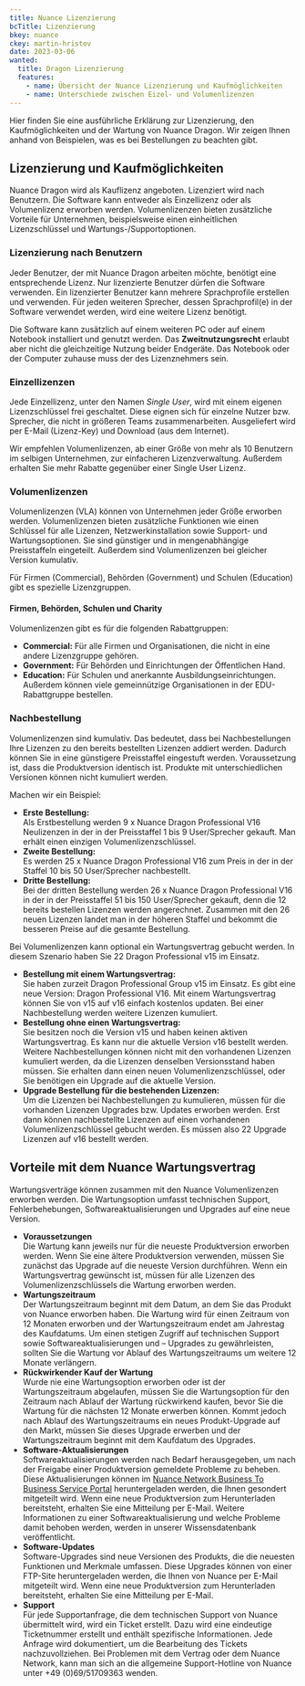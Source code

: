 ```yaml
---
title: Nuance Lizenzierung
bcTitle: Lizenzierung
bkey: nuance
ckey: martin-hristov
date: 2023-03-06
wanted:
  title: Dragon Lizenzierung
  features:
    - name: Übersicht der Nuance Lizenzierung und Kaufmöglichkeiten
    - name: Unterschiede zwischen Eizel- und Volumenlizenzen
---
```




<Intro>

Hier finden Sie eine ausführliche Erklärung zur Lizenzierung, den Kaufmöglichkeiten und der Wartung von Nuance Dragon. Wir zeigen Ihnen anhand von Beispielen, was es bei Bestellungen zu beachten gibt.

</Intro>

<TOC />


## Lizenzierung und Kaufmöglichkeiten

Nuance Dragon wird als Kauflizenz angeboten. Lizenziert wird nach Benutzern. Die Software kann entweder als Einzellizenz oder als Volumenlizenz erworben werden. Volumenlizenzen bieten zusätzliche Vorteile für Unternehmen, beispielsweise einen einheitlichen Lizenzschlüssel und Wartungs-/Supportoptionen.

### Lizenzierung nach Benutzern

Jeder Benutzer, der mit Nuance Dragon arbeiten möchte, benötigt eine entsprechende Lizenz. Nur lizenzierte Benutzer dürfen die Software verwenden. Ein lizenzierter Benutzer kann mehrere Sprachprofile erstellen und verwenden. Für jeden weiteren Sprecher, dessen Sprachprofil(e) in der Software verwendet werden, wird eine weitere Lizenz benötigt.

Die Software kann zusätzlich auf einem weiteren PC oder auf einem Notebook installiert und genutzt werden. Das **Zweitnutzungsrecht** erlaubt aber nicht die gleichzeitige Nutzung beider Endgeräte. Das Notebook oder der Computer zuhause muss der des Lizenznehmers sein.


### Einzellizenzen

Jede Einzellizenz, unter den Namen _Single User_, wird mit einem eigenen Lizenzschlüssel frei geschaltet. Diese eignen sich für einzelne Nutzer bzw. Sprecher, die nicht in größeren Teams zusammenarbeiten. Ausgeliefert wird per E-Mail (Lizenz-Key) und Download (aus dem Internet).

<Info>

Wir empfehlen Volumenlizenzen, ab einer Größe von mehr als 10 Benutzern im selbigen Unternehmen, zur einfacheren Lizenzverwaltung. Außerdem erhalten Sie mehr Rabatte gegenüber einer Single User Lizenz.

</Info>

### Volumenlizenzen

Volumenlizenzen (VLA) können von Unternehmen jeder Größe erworben werden. Volumenlizenzen bieten zusätzliche Funktionen wie einen Schlüssel für alle Lizenzen, Netzwerkinstallation sowie Support- und Wartungsoptionen. Sie sind günstiger und in mengenabhängige Preisstaffeln eingeteilt. Außerdem sind Volumenlizenzen bei gleicher Version kumulativ.

Für Firmen (Commercial), Behörden (Government) und Schulen (Education) gibt es spezielle Lizenzgruppen.

#### Firmen, Behörden, Schulen und Charity

 Volumenlizenzen gibt es für die folgenden Rabattgruppen:

-  **Commercial:** Für alle Firmen und Organisationen, die nicht in eine andere Lizenzgruppe gehören.
-  **Government:** Für Behörden und Einrichtungen der Öffentlichen Hand.
-  **Education:** Für Schulen und anerkannte Ausbildungseinrichtungen. Außerdem können viele gemeinnützige Organisationen in der EDU-Rabattgruppe bestellen.

### Nachbestellung

Volumenlizenzen sind kumulativ. Das bedeutet, dass bei Nachbestellungen Ihre Lizenzen zu den bereits bestellten Lizenzen addiert werden. Dadurch können Sie in eine günstigere Preisstaffel eingestuft werden. Voraussetzung ist, dass die Produktversion identisch ist. Produkte mit unterschiedlichen Versionen können nicht kumuliert werden.

Machen wir ein Beispiel:

-  **Erste Bestellung:** <br/>
Als Erstbestellung werden 9 x Nuance Dragon Professional V16 Neulizenzen in der in der Preisstaffel 1 bis 9 User/Sprecher gekauft. Man erhält einen einzigen Volumenlizenzschlüssel.
-  **Zweite Bestellung:** <br/>
Es werden 25 x Nuance Dragon Professional V16 zum Preis in der in der Staffel 10 bis 50 User/Sprecher nachbestellt.
-  **Dritte Bestellung:** <br/>
Bei der dritten Bestellung werden 26 x Nuance Dragon Professional V16 in der in der Preisstaffel 51 bis 150 User/Sprecher gekauft, denn die 12 bereits bestellen Lizenzen werden angerechnet. Zusammen mit den 26 neuen Lizenzen landet man in der höheren Staffel und bekommt die besseren Preise auf die gesamte Bestellung.

Bei Volumenlizenzen kann optional ein Wartungsvertrag gebucht werden. In diesem Szenario haben Sie 22 Dragon Professional v15 im Einsatz.

- **Bestellung mit einem Wartungsvertrag:** <br/>
Sie haben zurzeit Dragon Professional Group v15 im Einsatz. Es gibt eine neue Version: Dragon Professional V16. Mit einem Wartungsvertrag können Sie von v15 auf v16 einfach kostenlos updaten. Bei einer Nachbestellung werden weitere Lizenzen kumuliert.
- **Bestellung ohne einen Wartungsvertrag:** <br/>
Sie besitzen noch die Version v15 und haben keinen aktiven Wartungsvertrag. Es kann nur die aktuelle Version v16 bestellt werden. Weitere Nachbestellungen können nicht mit den vorhandenen Lizenzen kumuliert werden, da die Lizenzen denselben Versionsstand haben müssen. Sie erhalten dann einen neuen Volumenlizenzschlüssel, oder Sie benötigen ein Upgrade auf die aktuelle Version.
- **Upgrade Bestellung für die bestehenden Lizenzen:** <br/>
Um die Lizenzen bei Nachbestellungen zu kumulieren, müssen für die vorhanden Lizenzen Upgrades bzw. Updates erworben werden. Erst dann können nachbestellte Lizenzen auf einen vorhandenen Volumenlizenzschlüssel gebucht werden.	Es müssen also 22 Upgrade Lizenzen auf v16 bestellt werden.

## Vorteile mit dem Nuance Wartungsvertrag

Wartungsverträge können zusammen mit den Nuance Volumenlizenzen erworben werden. Die Wartungsoption umfasst technischen Support, Fehlerbehebungen, Softwareaktualisierungen und Upgrades auf eine neue Version.

-  **Voraussetzungen** <br/>
Die Wartung kann jeweils nur für die neueste Produktversion erworben werden. Wenn Sie eine ältere Produktversion verwenden, müssen Sie zunächst das Upgrade auf die neueste Version durchführen. Wenn ein Wartungsvertrag gewünscht ist, müssen für alle Lizenzen des Volumenlizenzschlüssels die Wartung erworben werden.
-  **Wartungszeitraum** <br/>
Der Wartungszeitraum beginnt mit dem Datum, an dem Sie das Produkt von Nuance erworben haben. Die Wartung wird für einen Zeitraum von 12 Monaten erworben und der Wartungszeitraum endet am Jahrestag des Kaufdatums. Um einen stetigen Zugriff auf technischen Support sowie Softwareaktualisierungen und – Upgrades zu gewährleisten, sollten Sie die Wartung vor Ablauf des Wartungszeitraums um weitere 12 Monate verlängern.
-  **Rückwirkender Kauf der Wartung** <br/>
Wurde nie eine Wartungsoption erworben oder ist der Wartungszeitraum abgelaufen, müssen Sie die Wartungsoption für den Zeitraum nach Ablauf der Wartung rückwirkend kaufen, bevor Sie die Wartung für die nächsten 12 Monate erwerben können. Kommt jedoch nach Ablauf des Wartungszeitraums ein neues Produkt-Upgrade auf den Markt, müssen Sie dieses Upgrade erwerben und der Wartungszeitraum beginnt mit dem Kaufdatum des Upgrades.
-  **Software-Aktualisierungen** <br/>
Softwareaktualisierungen werden nach Bedarf herausgegeben, um nach der Freigabe einer Produktversion gemeldete Probleme zu beheben. Diese Aktualisierungen können im [Nuance Network Business To Business Service Portal](https://nuance.my.site.com/NuanceNetwork/s/login/) heruntergeladen werden, die Ihnen gesondert mitgeteilt wird. Wenn eine neue Produktversion zum Herunterladen bereitsteht, erhalten Sie eine Mitteilung per E-Mail. Weitere Informationen zu einer Softwareaktualisierung und welche Probleme damit behoben werden, werden in unserer Wissensdatenbank veröffentlicht.
-  **Software-Updates** <br/>
Software-Upgrades sind neue Versionen des Produkts, die die neuesten Funktionen und Merkmale umfassen. Diese Upgrades können von einer FTP-Site heruntergeladen werden, die Ihnen von Nuance per E-Mail mitgeteilt wird. Wenn eine neue Produktversion zum Herunterladen bereitsteht, erhalten Sie eine Mitteilung per E-Mail.
-  **Support** <br/>
Für jede Supportanfrage, die dem technischen Support von Nuance übermittelt wird, wird ein Ticket erstellt. Dazu wird eine eindeutige Ticketnummer erstellt und enthält spezifische Informationen. Jede Anfrage wird dokumentiert, um die Bearbeitung des Tickets nachzuvollziehen. Bei Problemen mit dem Vertrag oder dem Nuance Network, kann man sich an die	allgemeine Support-Hotline von Nuance unter +49 (0)69/51709363 wenden.
